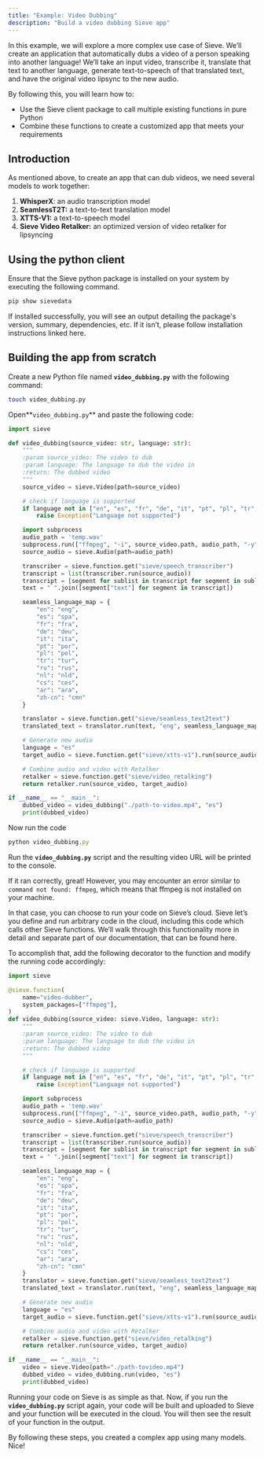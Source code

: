 ```yaml
---
title: "Example: Video Dubbing"
description: "Build a video dubbing Sieve app"
---
```


In this example, we will explore a more complex use case of Sieve. We’ll create an application that automatically dubs a video of a person speaking into another language! We’ll take an input video, transcribe it, translate that text to another language, generate text-to-speech of that translated text, and have the original video lipsync to the new audio.

By following this, you will learn how to:

- Use the Sieve client package to call multiple existing functions in pure Python
- Combine these functions to create a customized app that meets your requirements

## **Introduction**

As mentioned above, to create an app that can dub videos, we need several models to work together:

1. ****************WhisperX****************: an audio transcription model
2. ************************SeamlessT2T:************************ a text-to-text translation model
3. ******************XTTS-V1:****************** a text-to-speech model
4. ******************************************Sieve Video Retalker:****************************************** an optimized version of video retalker for lipsyncing

## **Using the python client**

Ensure that the Sieve python package is installed on your system by executing the following command.

```python
pip show sievedata
```

If installed successfully, you will see an output detailing the package's version, summary, dependencies, etc. If it isn’t, please follow installation instructions linked here.

## Building **the app from scratch**

Create a new Python file named **`video_dubbing.py`** with the following command:

```bash
touch video_dubbing.py
```

Open**`video_dubbing.py`** and paste the following code:

```python
import sieve

def video_dubbing(source_video: str, language: str):
    """
    :param source_video: The video to dub
    :param language: The language to dub the video in
    :return: The dubbed video
    """
    source_video = sieve.Video(path=source_video)

    # check if language is supported
    if language not in ["en", "es", "fr", "de", "it", "pt", "pl", "tr", "ru", "nl", "cs", "ar", "zh-cn"]:
        raise Exception("Language not supported")

    import subprocess
    audio_path = 'temp.wav'
    subprocess.run(["ffmpeg", "-i", source_video.path, audio_path, "-y"])
    source_audio = sieve.Audio(path=audio_path)

    transcriber = sieve.function.get("sieve/speech_transcriber")
    transcript = list(transcriber.run(source_audio))
    transcript = [segment for sublist in transcript for segment in sublist]
    text = " ".join([segment["text"] for segment in transcript])

    seamless_language_map = {
        "en": "eng",
        "es": "spa",
        "fr": "fra",
        "de": "deu",
        "it": "ita",
        "pt": "por",
        "pl": "pol",
        "tr": "tur",
        "ru": "rus",
        "nl": "nld",
        "cs": "ces",
        "ar": "ara",
        "zh-cn": "cmn"
    }

    translator = sieve.function.get("sieve/seamless_text2text")
    translated_text = translator.run(text, "eng", seamless_language_map[language])

    # Generate new audio
    language = "es"
    target_audio = sieve.function.get("sieve/xtts-v1").run(source_audio, language, translated_text)

    # Combine audio and video with Retalker
    retalker = sieve.function.get("sieve/video_retalking")
    return retalker.run(source_video, target_audio)

if __name__ == "__main__":
	dubbed_video = video_dubbing("./path-to-video.mp4", "es")
	print(dubbed_video)
```

Now run the code

```jsx
python video_dubbing.py
```

Run the **`video_dubbing.py`** script and the resulting video URL will be printed to the console.

If it ran correctly, great! However, you may encounter an error similar to `command not found: ffmpeg`, which means that ffmpeg is not installed on your machine.

In that case, you can choose to run your code on Sieve’s cloud. Sieve let’s you define and run arbitrary code in the cloud, including this code which calls other Sieve functions. We’ll walk through this functionality more in detail and separate part of our documentation, that can be found here.

To accomplish that, add the following decorator to the function and modify the running code accordingly:

```python
import sieve

@sieve.function(
    name="video-dubber",
    system_packages=["ffmpeg"],
)
def video_dubbing(source_video: sieve.Video, language: str):
    """
    :param source_video: The video to dub
    :param language: The language to dub the video in
    :return: The dubbed video
    """

    # check if language is supported
    if language not in ["en", "es", "fr", "de", "it", "pt", "pl", "tr", "ru", "nl", "cs", "ar", "zh-cn"]:
        raise Exception("Language not supported")

    import subprocess
    audio_path = 'temp.wav'
    subprocess.run(["ffmpeg", "-i", source_video.path, audio_path, "-y"])
    source_audio = sieve.Audio(path=audio_path)

    transcriber = sieve.function.get("sieve/speech_transcriber")
    transcript = list(transcriber.run(source_audio))
    transcript = [segment for sublist in transcript for segment in sublist]
    text = " ".join([segment["text"] for segment in transcript])

    seamless_language_map = {
        "en": "eng",
        "es": "spa",
        "fr": "fra",
        "de": "deu",
        "it": "ita",
        "pt": "por",
        "pl": "pol",
        "tr": "tur",
        "ru": "rus",
        "nl": "nld",
        "cs": "ces",
        "ar": "ara",
        "zh-cn": "cmn"
    }
    translator = sieve.function.get("sieve/seamless_text2text")
    translated_text = translator.run(text, "eng", seamless_language_map[language])

    # Generate new audio
    language = "es"
    target_audio = sieve.function.get("sieve/xtts-v1").run(source_audio, language, translated_text)

    # Combine audio and video with Retalker
    retalker = sieve.function.get("sieve/video_retalking")
    return retalker.run(source_video, target_audio)

if __name__ == "__main__":
    video = sieve.Video(path="./path-tovideo.mp4")
	dubbed_video = video_dubbing.run(video, "es")
	print(dubbed_video)
```

Running your code on Sieve is as simple as that. Now, if you run the **`video_dubbing.py`** script again, your code will be built and uploaded to Sieve and your function will be executed in the cloud. You will then see the result of your function in the output. 

By following these steps, you created a complex app using many models. Nice!
